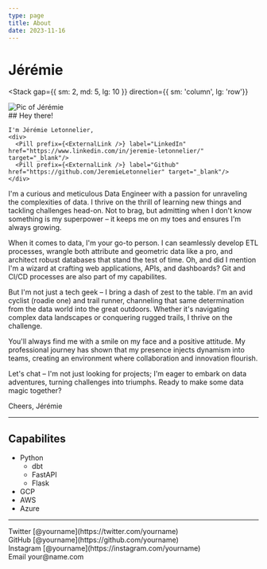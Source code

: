 ```yaml
---
type: page
title: About
date: 2023-11-16
---
```




# Jérémie






<Stack
    gap={{ sm: 2, md: 5, lg: 10 }}
    direction={{ sm: 'column', lg: 'row'}}
  >
  <div className='presentation'>
    <Image
      src='/images/jeremie.JPG'
      width={300}
      height={300}
      alt='Pic of Jérémie'
      style={{  borderRadius: '40%'}}
    />
  </div>
  <div className='presentation'>
    ## Hey there!

    I'm Jérémie Letonnelier, 
    <div>
      <Pill prefix={<ExternalLink />} label="LinkedIn" href="https://www.linkedin.com/in/jeremie-letonnelier/" target="_blank"/>
      <Pill prefix={<ExternalLink />} label="Github" href="https://github.com/JeremieLetonnelier" target="_blank"/>
    </div>
  </div>

</Stack>
  

I'm a curious and meticulous Data Engineer with a passion for unraveling the complexities of data. 
I thrive on the thrill of learning new things and tackling challenges head-on. Not to brag, but admitting when I don't know something is my superpower – it keeps me on my toes and ensures I'm always growing.

When it comes to data, I'm your go-to person. I can seamlessly develop ETL processes, wrangle both attribute and geometric data like a pro, and architect robust databases that stand the test of time. 
Oh, and did I mention I'm a wizard at crafting web applications, APIs, and dashboards? Git and CI/CD processes are also part of my capabilites.

But I'm not just a tech geek – I bring a dash of zest to the table. I'm an avid cyclist (roadie one) and trail runner, channeling that same determination from the data world into the great outdoors. 
Whether it's navigating complex data landscapes or conquering rugged trails, I thrive on the challenge.

You'll always find me with a smile on my face and a positive attitude. My professional journey has shown that my presence injects dynamism into teams, creating an environment where collaboration and innovation flourish.

Let's chat – I'm not just looking for projects; I'm eager to embark on data adventures, turning challenges into triumphs. Ready to make some data magic together?

Cheers,
Jérémie


<div>
</div>

--- 
## Capabilites

* Python
  * dbt
  * FastAPI
  * Flask 
* GCP 
* AWS
* Azure
---



<div>
  Twitter [@yourname](https://twitter.com/yourname)
  <br />
  GitHub [@yourname](https://github.com/yourname)
  <br />
  Instagram [@yourname](https://instagram.com/yourname)
  <br />
  Email your@name.com
</div>

